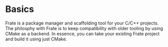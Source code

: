# Basics

Frate is a package manager and scaffolding tool for your C/C++ projects. 
The philosphy with Frate is to keep compatibility with older tooling by using CMake as a backend.
In essence, you can take your existing Frate project and build it using just CMake.





